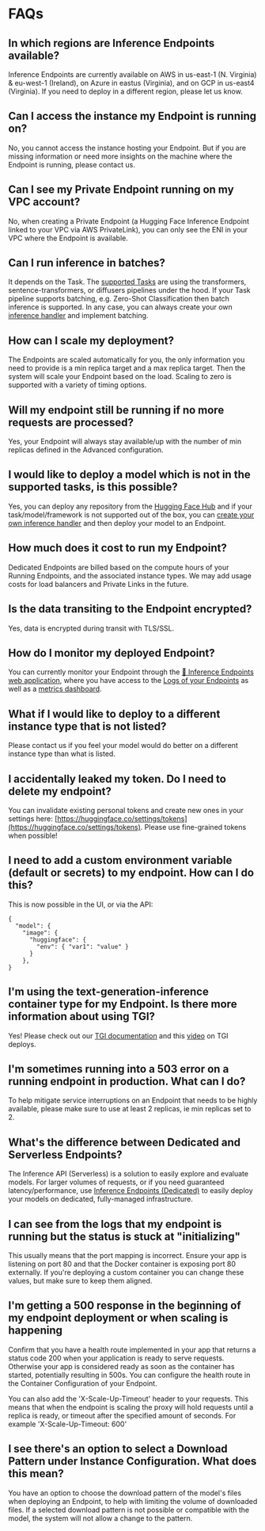 # FAQs 

## In which regions are Inference Endpoints available?
Inference Endpoints are currently available on AWS in us-east-1 (N. Virginia) & eu-west-1 (Ireland), on Azure in eastus (Virginia), and on GCP in us-east4 (Virginia). If you need to deploy in a different region, please let us know.

## Can I access the instance my Endpoint is running on?
No, you cannot access the instance hosting your Endpoint. But if you are missing information or need more insights on the machine where the Endpoint is running, please contact us. 

## Can I see my Private Endpoint running on my VPC account?
No, when creating a Private Endpoint (a Hugging Face Inference Endpoint linked to your VPC via AWS PrivateLink), you can only see the ENI in your VPC where the Endpoint is available. 

## Can I run inference in batches?
It depends on the Task. The [supported Tasks](/docs/inference-endpoints/supported_tasks) are using the transformers, sentence-transformers, or diffusers pipelines under the hood. If your Task pipeline supports batching, e.g. Zero-Shot Classification then batch inference is supported. In any case, you can always create your own [inference handler](/docs/inference-endpoints/guides/custom_handler) and implement batching. 

## How can I scale my deployment?
The Endpoints are scaled automatically for you, the only information you need to provide is a min replica target and a max replica target. Then the system will scale your Endpoint based on the load. Scaling to zero is supported with a variety of timing options.  

## Will my endpoint still be running if no more requests are processed?
Yes, your Endpoint will always stay available/up with the number of min replicas defined in the Advanced configuration. 

## I would like to deploy a model which is not in the supported tasks, is this possible?
Yes, you can deploy any repository from the [Hugging Face Hub](https://huggingface.co/models) and if your task/model/framework is not supported out of the box, you can [create your own inference handler](/docs/inference-endpoints/guides/custom_handler) and then deploy your model to an Endpoint.

## How much does it cost to run my Endpoint?
Dedicated Endpoints are billed based on the compute hours of your Running Endpoints, and the associated instance types. We may add usage costs for load balancers and Private Links in the future. 

## Is the data transiting to the Endpoint encrypted?
Yes, data is encrypted during transit with TLS/SSL.

## How do I monitor my deployed Endpoint?
You can currently monitor your Endpoint through the [🤗 Inference Endpoints web application](https://endpoints.huggingface.co/endpoints), where you have access to the [Logs of your Endpoints](/docs/inference-endpoints/guides/logs) as well as a [metrics dashboard](/docs/inference-endpoints/guides/metrics). 

## What if I would like to deploy to a different instance type that is not listed?
Please contact us if you feel your model would do better on a different instance type than what is listed.

## I accidentally leaked my token. Do I need to delete my endpoint?
You can invalidate existing personal tokens and create new ones in your settings here: [https://huggingface.co/settings/tokens](https://huggingface.co/settings/tokens). Please use fine-grained tokens when possible!

## I need to add a custom environment variable (default or secrets) to my endpoint. How can I do this?
This is now possible in the UI, or via the API: 
```
{
  "model": {
    "image": {
      "huggingface": {
        "env": { "var1": "value" }
      }
    },
}
```

## I'm using the text-generation-inference container type for my Endpoint. Is there more information about using TGI? 
Yes! Please check out our [TGI documentation](https://huggingface.co/docs/text-generation-inference/index) and this [video](https://www.youtube.com/watch?v=jlMAX2Oaht0) on TGI deploys.

## I'm sometimes running into a 503 error on a running endpoint in production. What can I do? 
To help mitigate service interruptions on an Endpoint that needs to be highly available, please make sure to use at least 2 replicas, ie min replicas set to 2.

## What's the difference between Dedicated and Serverless Endpoints? 
The Inference API (Serverless) is a solution to easily explore and evaluate models. For larger volumes of requests, or if you need guaranteed latency/performance, use [Inference Endpoints (Dedicated)](https://endpoints.huggingface.co/new) to easily deploy your models on dedicated, fully-managed infrastructure.

## I can see from the logs that my endpoint is running but the status is stuck at "initializing"
This usually means that the port mapping is incorrect. Ensure your app is listening on port 80 and that the Docker container is exposing port 80 externally. If you're deploying a custom container you can change these values, but make sure to keep them aligned.

## I'm getting a 500 response in the beginning of my endpoint deployment or when scaling is happening
Confirm that you have a health route implemented in your app that returns a status code 200 when your application is ready to serve requests. Otherwise your app is considered ready as soon as the container has started, potentially resulting in 500s. You can configure the health route in the Container Configuration of your Endpoint. 

You can also add the 'X-Scale-Up-Timeout' header to your requests. This means that when the endpoint is scaling the proxy will hold requests until a replica is ready, or timeout after the specified amount of seconds.
For example 'X-Scale-Up-Timeout: 600'

## I see there's an option to select a Download Pattern under Instance Configuration. What does this mean? 
You have an option to choose the download pattern of the model's files when deploying an Endpoint, to help with limiting the volume of downloaded files. If a selected download pattern is not possible or compatible with the model, the system will not allow a change to the pattern.
